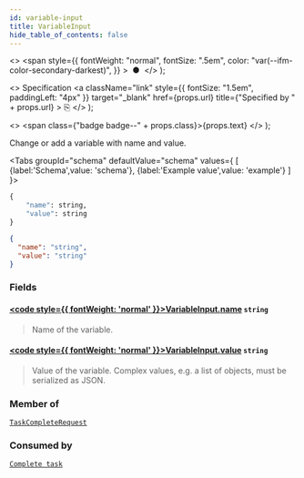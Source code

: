 ```yaml
---
id: variable-input
title: VariableInput
hide_table_of_contents: false
---
```



  <>
    <span
      style={{
        fontWeight: "normal",
        fontSize: ".5em",
        color: "var(--ifm-color-secondary-darkest)",
      }}
    >
      &nbsp;●&nbsp;
    </span>
  </>
);

  <>
    Specification
    <a
      className="link"
      style={{ fontSize: "1.5em", paddingLeft: "4px" }}
      target="_blank"
      href={props.url}
      title={"Specified by " + props.url}
    >
      ⎘
    </a>
  </>
);

  <>
    <span class={"badge badge--" + props.class}>{props.text}</span>
  </>
);

Change or add a variable with name and value.

<Tabs groupId="schema" defaultValue="schema" values={
[
{label:'Schema',value: 'schema'},
{label:'Example value',value: 'example'}
]
}>
<TabItem value='schema'>

```graphql
{
    "name": string,
    "value": string
}
```

</TabItem>

<TabItem value='example'>

```json
{
  "name": "string",
  "value": "string"
}
```

</TabItem>
</Tabs>

### Fields

#### [<code style={{ fontWeight: 'normal' }}>VariableInput.<b>name</b></code>](#)<Bullet /> `string`

> Name of the variable.

#### [<code style={{ fontWeight: 'normal' }}>VariableInput.<b>value</b></code>](#)<Bullet /> `string`

> Value of the variable. Complex values, e.g. a list of objects, must be serialized as JSON.

### Member of

[`TaskCompleteRequest`](./task-complete-request.mdx) <Badge class="secondary" text="input"/>

### Consumed by

[`Complete task`](/docs/apis-clients/tasklist-api-rest/controllers/tasklist-api-rest-task-controller.md#complete-task) <Badge class="secondary" text="PATCH"/>
